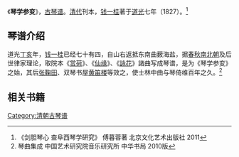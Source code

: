 《'''琴学参变'''》，[[古琴谱|古琴谱]]。[[清代|清代]]刊本，[[钱一桂|钱一桂]]著于[[道光|道光]]七年（1827）。<ref>《剑胆琴心 查阜西琴学研究》 傅暮蓉著 北京文化艺术出版社 2011</ref>

==琴谱介绍==

道光[[丁亥|丁亥]]年，[[钱一桂|钱一桂]]已经七十有四，自山右返抵东南曲薮海盐，据[[春秋|春秋]][[南北朝|南北朝]]及后世律家理论，取院本《[[赏荷|赏荷]]》、《[[仙缘|仙缘]]》、《[[詠花|詠花]]》諸曲写成琴谱，是为《琴学参变》之始，其后[[张鞠田|张鞠田]]、双琴书屋[[黄笛楼|黄笛楼]]等效之，使士林中曲与琴倚维百年之久。<ref>琴曲集成 中国艺术研究院音乐研究所 中华书局 2010版</ref>

==相关书籍==
{{reflist}}
[[Category:清朝古琴谱|Category:清朝古琴谱]]